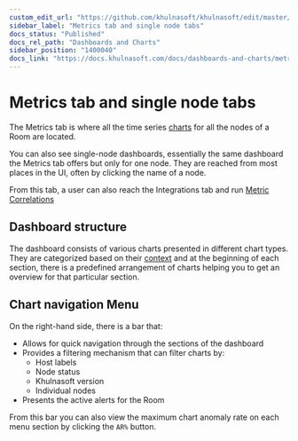 ```yaml
---
custom_edit_url: "https://github.com/khulnasoft/khulnasoft/edit/master/docs/dashboards-and-charts/metrics-tab-and-single-node-tabs.md"
sidebar_label: "Metrics tab and single node tabs"
docs_status: "Published"
docs_rel_path: "Dashboards and Charts"
sidebar_position: "1400040"
docs_link: "https://docs.khulnasoft.com/docs/dashboards-and-charts/metrics-tab-and-single-node-tabs"
---
```


# Metrics tab and single node tabs

The Metrics tab is where all the time series [charts](/docs/dashboards-and-charts/khulnasoft-charts) for all the nodes of a Room are located.

You can also see single-node dashboards, essentially the same dashboard the Metrics tab offers but only for one node. They are reached from most places in the UI, often by clicking the name of a node.

From this tab, a user can also reach the Integrations tab and run [Metric Correlations](/docs/machine-docsing-and-anomaly-detection/metric-correlations)

## Dashboard structure

The dashboard consists of various charts presented in different chart types. They are categorized based on their [context](/docs/dashboards-and-charts/khulnasoft-charts#contexts) and at the beginning of each section, there is a predefined arrangement of charts helping you to get an overview for that particular section.

## Chart navigation Menu

On the right-hand side, there is a bar that:

- Allows for quick navigation through the sections of the dashboard
- Provides a filtering mechanism that can filter charts by:
    - Host labels
    - Node status
    - Khulnasoft version
    - Individual nodes
- Presents the active alerts for the Room

From this bar you can also view the maximum chart anomaly rate on each menu section by clicking the `AR%` button.
